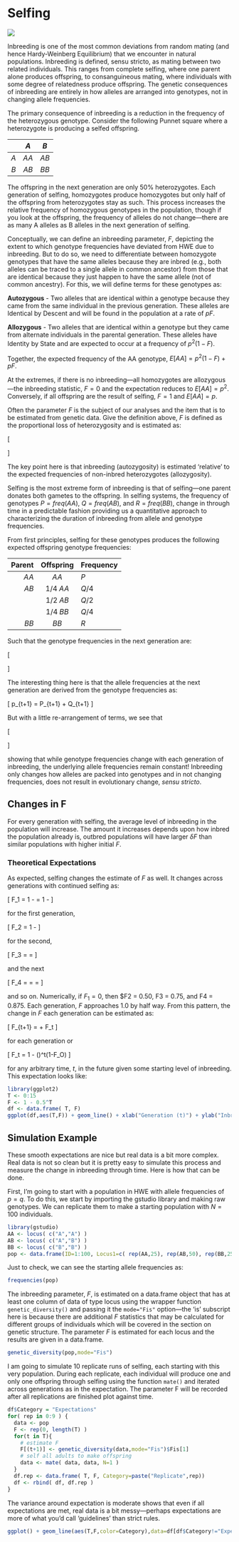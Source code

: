 # Selfing  {.imageChapter}

<div class="chapter_image"><img src="chapter_images/ch_dogwood.jpg"></div>

Inbreeding is one of the most common deviations from random mating (and hence Hardy-Weinberg Equilibrium) that we encounter in natural populations.  Inbreeding is defined, sensu stricto, as mating between two related individuals.  This ranges from complete selfing, where one parent alone produces offspring, to consanguineous mating, where individuals with some degree of relatedness produce offspring.  The genetic consequences of inbreeding are entirely in how alleles are arranged into genotypes, not in changing allele frequencies.

The primary consequence of inbreeding is a reduction in the frequency of the heterozygous genotype.  Consider the following Punnet square where a heterozygote is producing a selfed offspring.

&nbsp; | $A$  | $B$
-----:|:----:|:----:
$A$   | $AA$ | $AB$
$B$   | $AB$ | $BB$

The offspring in the next generation are only 50% heterozygotes.  Each generation of selfing,  homozygotes produce homozygotes but only half of the offspring from heterozygotes stay as such. This process increases the relative frequency of homozygous genotypes in the population, though if you look at the offspring, the frequency of alleles do not change—there are as many A alleles as B alleles in the next generation of selfing. 

Conceptually, we can define an inbreeding parameter, $F$, depicting the extent to which genotype frequencies have deviated from HWE due to inbreeding.  But to do so, we need to differentiate between homozygote genotypes that have the same alleles because they are inbred (e.g., both alleles can be traced to a single allele in common ancestor) from those that are identical because they just happen to have the same allele (not of common ancestry). For this, we will define terms for these genotypes as:

**Autozygous** - Two alleles that are identical within a genotype because they came from the same individual in the previous generation. These alleles are Identical by Descent and will be found in the population at a rate of $pF$.

**Allozygous** - Two alleles that are identical within a genotype but they came from alternate individuals in the parental generation. These alleles have Identity by State and are expected to occur at a frequency of $p^2(1-F)$.

Together, the expected frequency of the AA genotype, $E[AA] = p^2(1-F) + pF$.

At the extremes, if there is no inbreeding—all homozygotes are allozygous—the inbreeding statistic, $F=0$ and the expectation reduces to $E[AA] = p^2$.  Conversely, if all offspring are the result of selfing, $F=1$ and $E[AA] = p$. 

Often the parameter $F$ is the subject of our analyses and the item that is to be estimated from genetic data.  Give the definition above, $F$ is defined as the proportional loss of heterozygosity and is estimated as:

\[
\begin{aligned}
F &= \frac{H_e - H_o}{H_e} \\ 
  &= 1 - \frac{H_o}{H_e}
\end{aligned}
\]

The key point here is that inbreeding (autozygosity) is estimated ‘relative' to the expected frequencies of non-inbred heterozygotes (allozygosity).

Selfing is the most extreme form of inbreeding is that of selfing—one parent donates both gametes to the offspring.  In selfing systems, the frequency of genotypes $P = freq(AA)$, $Q = freq(AB)$, and $R = freq(BB)$, change in through time in a predictable fashion providing us a quantitative approach to characterizing the duration of inbreeding from allele and genotype frequencies.  

From first principles, selfing for these genotypes produces the following expected offspring genotype frequencies:

Parent |	Offspring | Frequency
------:|:----------:|:----------
$AA$	 |    $AA$    |   	$P$
$AB$   |  $1/4\;AA$	|    $Q/4$
&nbsp; |	$1/2\;AB$ |    $Q/2$
&nbsp; |  $1/4\;BB$	|    $Q/4$
$BB$   |  $BB$      |	   $R$

Such that the genotype frequencies in the next generation are:

\[
\begin{aligned}
P_{t+1} &= P_t + \frac{1}{4}Q_t \\
Q_{t+1} &= \frac{1}{2}Q_t \\
R_{t+1} &= R_t + \frac{1}{4}R_t
\end{aligned}
\]

The interesting thing here is that the allele frequencies at the next generation are derived from the genotype frequencies as:

\[
p_{t+1} = P_{t+1} + \frac{1}{2}Q_{t+1}
\]

But with a little re-arrangement of terms, we see that 

\[
\begin{aligned}
p_{t+1} &= P_{t+1} + \frac{1}{2}Q_{t+1} \\
 &= \left(P_t + \frac{1}{4}Q_t \right) + \frac{1}{2}\left( \frac{1}{2}Q_t \right) \\
 &= P_t + \frac{1}{2}Q_t \\
 &= p_t
\end{aligned}
\]

showing that while genotype frequencies change with each generation of inbreeding, the underlying allele frequencies remain constant!  Inbreeding only changes how alleles are packed into genotypes and in not changing frequencies, does not result in evolutionary change, *sensu stricto*.


## Changes in F

For every generation with selfing, the average level of inbreeding in the population will increase.  The amount it increases depends upon how inbred the population already is, outbred populations will have larger $\delta F$ than similar populations with higher initial $F$.

### Theoretical Expectations

As expected, selfing changes the estimate of $F$ as well.  It changes across generations with continued selfing as:

\[
F_1 = 1 - \frac{H_O}{H_E} = 1 - \frac{Q_1}{2pq}
\]

for the first generation, 

\[
F_2 = 1 - \frac{ \frac{Q_1}{2} }{2pq}
\]

for the second, 

\[
F_3 = \frac{\frac{Q_2}{2}}{2pq}  = \frac{\frac{\frac{Q_1}{2}}{2}}{2pq}
\]

and the next

\[
F_4 = \frac{\frac{Q_3}{2}}{2pq}  = \frac{\frac{\frac{Q_2}{2}}{2}}{2pq} =
\frac{\frac{\frac{\frac{Q_1}{2}}{2}}{2}}{2pq}
\]

and so on.  Numerically, if $F_1=0$, then $F2 = 0.50, F3 = 0.75, and F4 = 0.875.  Each generation, $F$ approaches 1.0 by half way.  From this pattern, the change in $F$ each generation can be estimated as:

\[
F_{t+1} = \frac{1}{2} + \frac{1}{2}F_t
\]

for each generation or 

\[
F_t = 1 - \left(\frac{1}{2}\right)^t(1-F_O)
\]

for any arbitrary time, $t$, in the future given some starting level of inbreeding.  This expectation looks like:

```r
library(ggplot2)
T <- 0:15
F <- 1 - 0.5^T
df <- data.frame( T, F)
ggplot(df,aes(T,F)) + geom_line() + xlab("Generation (t)") + ylab("Inbreeding (F)")
```

## Simulation Example

These smooth expectations are nice but real data is a bit more complex.  Real data is not so clean but it is pretty easy to simulate this process and measure the change in inbreeding through time.  Here is how that can be done.

First, I'm going to start with a population in HWE with allele frequencies of $p=q$.  To do this, we start by importing the gstudio library and making raw genotypes.  We can replicate them to make a starting population with $N=100$ individuals.

```r
library(gstudio)
AA <- locus( c("A","A") )
AB <- locus( c("A","B") )
BB <- locus( c("B","B") )
pop <- data.frame(ID=1:100, Locus1=c( rep(AA,25), rep(AB,50), rep(BB,25) ) )
```


Just to check, we can see the starting allele frequencies as:

```r
frequencies(pop)
```

The inbreeding parameter, $F$, is estimated on a data.frame object that has at least one column of data of type locus using the wrapper function `genetic_diversity()` and passing it the `mode="Fis"` option—the 'is' subscript here is because there are additional $F$ statistics that may be calculated for different groups of individuals which will be covered in the section on genetic structure.  The parameter $F$ is estimated for each locus and the results are given in a data.frame.

```r
genetic_diversity(pop,mode="Fis")
```

I am going to simulate 10 replicate runs of selfing, each starting with this very population.  During each replicate, each individual will produce one and only one offspring through selfing using the function `mate()` and iterated across generations as in the expectation.  The parameter F will be recorded after all replications are finished plot against time.

```r
df$Category = "Expectations"
for( rep in 0:9 ) {
  data <- pop
  F <- rep(0, length(T) )
  for(t in T){
    # estimate F
    F[(t+1)] <- genetic_diversity(data,mode="Fis")$Fis[1]
    # self all adults to make offspring
    data <- mate( data, data, N=1 )
  }
  df.rep <- data.frame( T, F, Category=paste("Replicate",rep))
  df <- rbind( df, df.rep )
}
```

The variance around expectation is moderate shows that even if all expectations are met, real data is a bit messy—perhaps expectations are more of what you'd call ‘guidelines' than strict rules.

```r
ggplot() + geom_line(aes(T,F,color=Category),data=df[df$Category!="Expectations",]) + geom_point(aes(T,F,color=Category),data=df[df$Category!="Expectations",]) + geom_line(aes(T,F),data=df[df$Category=="Expectations",]) + geom_point(aes(T,F),data=df[df$Category=="Expectations",]) + xlab("Generation (t)") + ylab("Inbreeding (F)")
```


